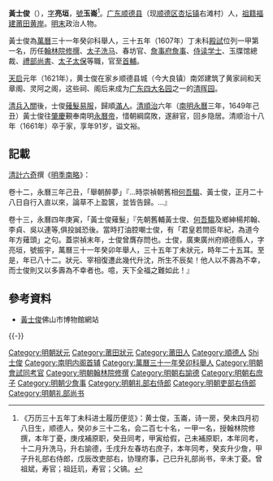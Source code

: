 {{About|明朝狀元黄士俊|清朝臺灣镇總兵黃士俊|黃士俊 (清朝武官)|清朝光緒進士黃士俊|黃士俊 (光緒進士)}}

'''黃士俊'''（{{bd|1570年||1661年||}}），[[表字|字]]'''亮垣'''，[[號|號]]'''玉崙'''<ref>《万历三十五年丁未科进士履历便览》：黄士俊，玉崙，诗一房，癸未四月初八日生，顺德人，癸卯乡三十二名，会二百七十名，一甲一名，授翰林院修撰，本年丁憂，庚戌補原职，癸丑同考，甲寅给假，己未補原职，本年同考，十二月升洗马，升右諭德，壬戌升左春坊右庶子，本年同考，癸亥升少詹，甲子升礼部右侍郎，戊辰改吏部右，协理府事，己巳升礼部尚书，辛未丁憂。曾祖斌，寿官；祖廷玑，寿官；父镐。</ref>。[[广东|广东]][[顺德县|顺德县]]（现[[顺德区|顺德区]][[杏坛镇|杏坛镇]]右滩村）人，[[祖籍|祖籍]][[福建|福建]][[莆田|莆田]][[黄岸|黄岸]]。[[明末|明末]]政治人物。

黃士俊為[[萬曆|萬曆]]三十一年癸卯科舉人，三十五年（1607年）丁未科[[殿試|殿試]]位列一甲第一名，历任[[翰林院|翰林院]][[修撰|修撰]]、[[太子洗马|太子洗马]]、春坊官、[[詹事府|詹事府]][[詹事|詹事]]、[[侍读学士|侍读学士]]、玉牒馆總裁、[[禮部尚書|禮部尚書]]、[[太子太保|太子太保]]等職，官至[[首輔|首輔]]。

[[天启|天启]]元年（1621年），黄士俊在家乡顺德县城（今大良镇）南郊建筑了黄家祠和天章阁、灵阿之阁，这些祠、阁后来成为[[广东四大名园|广东四大名园]]之一的[[清晖园|清晖园]]。

[[清兵入關|清兵入關]]後，士俊[[薙髮易服|薙髮易服]]，歸順[[滿人|滿人]]。[[清|清]][[順治|順治]]六年（[[南明|南明]][[永曆_(南明)|永曆]]三年，1649年己丑）黃士俊往[[肇慶|肇慶]]覲奉南明[[永曆帝|永曆帝]]，惜朝綱腐敗，遂辭官，回乡隐居。清顺治十八年（1661年）卒于家，享年91岁，谥文裕。

==記載==
[[清|清]][[計六奇|計六奇]]撰《[[明季南略|明季南略]]》：

卷十二，永曆三年己丑，「舉朝醉夢」『...時崇禎朝舊相[[何吾騶|何吾騶]]、黃士俊，正月二十八日自行入直以來，論草不上盈篋，並皆告歸。...』

卷十三，永曆四年庚寅，「黃士俊薙髮」『先朝舊輔黃士俊、[[何吾騶|何吾騶]]及鄉紳楊邦翰、李貞、吳以連等,俱投誠恐後。當時打油腔嘲士俊，有「君皇若問臣年紀，為道今年方薙頭」之句。蓋崇禎末年，士俊曾膺存問也。士俊，廣東廣州府順德縣人，字亮垣，號振宇，萬曆三十一年癸卯年舉人，三十五年丁未狀元，時年二十五耳。至是，年已八十二。狀元、宰相復遭此幾代升沈，所生不辰矣！他人以不壽為不幸，而士俊則又以多壽為不幸者也。噫，天下全福之難如此！』

==參考資料==
{{reflist}}
*[https://web.archive.org/web/20101019050400/http://www.foshanmuseum.com/mrmj/mrmj_disp_sub.asp?id=9 黃士俊]佛山市博物館網站

{{-}}
{{萬曆三十五年丁未科殿試金榜}}
{{明朝首輔}}
{{DEFAULTSORT:Huang黃士俊}}
[[Category:明朝狀元|Category:明朝狀元]]
[[Category:莆田狀元|Category:莆田狀元]]
[[Category:莆田人|Category:莆田人]]
[[Category:順德人|Category:順德人]]
[[Category:黃姓|Shi士俊]]
[[Category:南明内阁首辅|Category:南明内阁首辅]]
[[Category:萬曆三十一年癸卯科舉人|Category:萬曆三十一年癸卯科舉人]]
[[Category:明朝會試同考官|Category:明朝會試同考官]]
[[Category:明朝翰林院修撰|Category:明朝翰林院修撰]]
[[Category:明朝右諭德|Category:明朝右諭德]]
[[Category:明朝右庶子|Category:明朝右庶子]]
[[Category:明朝少詹事|Category:明朝少詹事]]
[[Category:明朝礼部右侍郎|Category:明朝礼部右侍郎]]
[[Category:明朝吏部右侍郎|Category:明朝吏部右侍郎]]
[[Category:明朝礼部尚书|Category:明朝礼部尚书]]